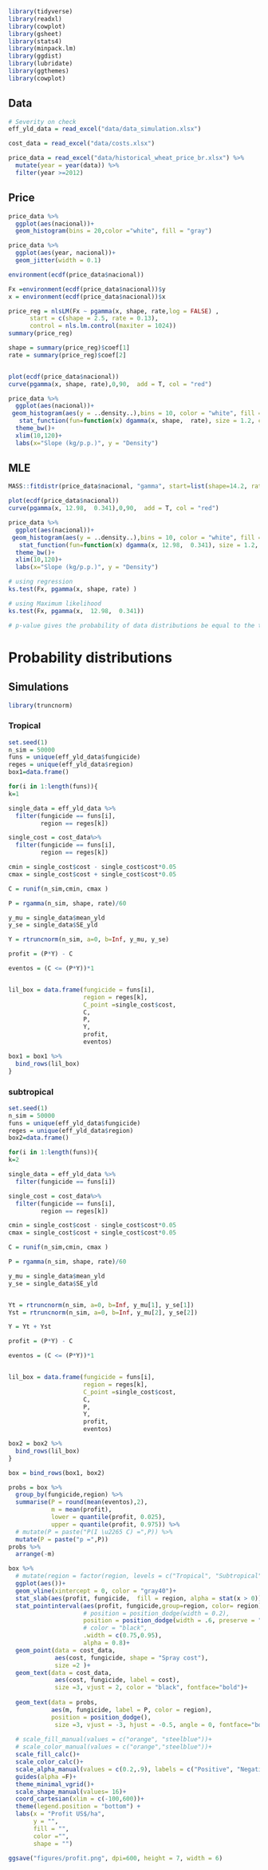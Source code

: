 


```r
library(tidyverse)
library(readxl)
library(cowplot)
library(gsheet)
library(stats4)
library(minpack.lm)
library(ggdist)
library(lubridate)
library(ggthemes)
library(cowplot)
```

## Data

```r
# Severity on check
eff_yld_data = read_excel("data/data_simulation.xlsx")

cost_data = read_excel("data/costs.xlsx")

price_data = read_excel("data/historical_wheat_price_br.xlsx") %>% 
  mutate(year = year(data)) %>%
  filter(year >=2012)
```

## Price

```r
price_data %>%
  ggplot(aes(nacional))+
  geom_histogram(bins = 20,color ="white", fill = "gray")
```

```r
price_data %>%
  ggplot(aes(year, nacional))+
  geom_jitter(width = 0.1)
```

```r
environment(ecdf(price_data$nacional))

Fx =environment(ecdf(price_data$nacional))$y
x = environment(ecdf(price_data$nacional))$x

price_reg = nlsLM(Fx ~ pgamma(x, shape, rate,log = FALSE) ,
      start = c(shape = 2.5, rate = 0.13),
      control = nls.lm.control(maxiter = 1024))
summary(price_reg)

shape = summary(price_reg)$coef[1]
rate = summary(price_reg)$coef[2]


plot(ecdf(price_data$nacional))
curve(pgamma(x, shape, rate),0,90,  add = T, col = "red")
```


```r
price_data %>%
  ggplot(aes(nacional))+
 geom_histogram(aes(y = ..density..),bins = 10, color = "white", fill = "#159EE6")+
   stat_function(fun=function(x) dgamma(x, shape,  rate), size = 1.2, color = "black")+
  theme_bw()+
  xlim(10,120)+
  labs(x="Slope (kg/p.p.)", y = "Density")
```


## MLE

```r
MASS::fitdistr(price_data$nacional, "gamma", start=list(shape=14.2, rate=0.35))
```


```r
plot(ecdf(price_data$nacional))
curve(pgamma(x, 12.98,  0.341),0,90,  add = T, col = "red")
```


```r
price_data %>%
  ggplot(aes(nacional))+
 geom_histogram(aes(y = ..density..),bins = 10, color = "white", fill = "#159EE6")+
   stat_function(fun=function(x) dgamma(x, 12.98,  0.341), size = 1.2, color = "black")+
  theme_bw()+
  xlim(10,120)+
  labs(x="Slope (kg/p.p.)", y = "Density")
```


```r
# using regression
ks.test(Fx, pgamma(x, shape, rate) )

# using Maximum likelihood
ks.test(Fx, pgamma(x,  12.98,  0.341))

# p-value gives the probability of data distributions be equal to the theoretical distribution obtained 

```



# Probability distributions

## Simulations

```r
library(truncnorm)
```

### Tropical

```r
set.seed(1)
n_sim = 50000
funs = unique(eff_yld_data$fungicide)
reges = unique(eff_yld_data$region)
box1=data.frame()

for(i in 1:length(funs)){
k=1

single_data = eff_yld_data %>% 
  filter(fungicide == funs[i],
         region == reges[k])

single_cost = cost_data%>% 
  filter(fungicide == funs[i],
         region == reges[k])

cmin = single_cost$cost - single_cost$cost*0.05
cmax = single_cost$cost + single_cost$cost*0.05

C = runif(n_sim,cmin, cmax )

P = rgamma(n_sim, shape, rate)/60

y_mu = single_data$mean_yld
y_se = single_data$SE_yld

Y = rtruncnorm(n_sim, a=0, b=Inf, y_mu, y_se)

profit = (P*Y) - C 

eventos = (C <= (P*Y))*1


lil_box = data.frame(fungicide = funs[i],
                     region = reges[k],
                     C_point =single_cost$cost,
                     C,
                     P,
                     Y,
                     profit,
                     eventos)

box1 = box1 %>% 
  bind_rows(lil_box)
}

```


### subtropical

```r
set.seed(1)
n_sim = 50000
funs = unique(eff_yld_data$fungicide)
reges = unique(eff_yld_data$region)
box2=data.frame()

for(i in 1:length(funs)){
k=2

single_data = eff_yld_data %>% 
  filter(fungicide == funs[i])

single_cost = cost_data%>% 
  filter(fungicide == funs[i],
         region == reges[k])

cmin = single_cost$cost - single_cost$cost*0.05
cmax = single_cost$cost + single_cost$cost*0.05

C = runif(n_sim,cmin, cmax )

P = rgamma(n_sim, shape, rate)/60

y_mu = single_data$mean_yld
y_se = single_data$SE_yld


Yt = rtruncnorm(n_sim, a=0, b=Inf, y_mu[1], y_se[1])
Yst = rtruncnorm(n_sim, a=0, b=Inf, y_mu[2], y_se[2])

Y = Yt + Yst

profit = (P*Y) - C 

eventos = (C <= (P*Y))*1


lil_box = data.frame(fungicide = funs[i],
                     region = reges[k],
                     C_point =single_cost$cost,
                     C,
                     P,
                     Y,
                     profit,
                     eventos)

box2 = box2 %>% 
  bind_rows(lil_box)
}

box = bind_rows(box1, box2)

```


```r
probs = box %>% 
  group_by(fungicide,region) %>% 
  summarise(P = round(mean(eventos),2),
            m = mean(profit),
            lower = quantile(profit, 0.025),
            upper = quantile(profit, 0.975)) %>% 
  # mutate(P = paste("P(I \u2265 C) =",P)) %>% 
  mutate(P = paste("p =",P))
probs %>% 
  arrange(-m)
```



```r
box %>% 
  # mutate(region = factor(region, levels = c("Tropical", "Subtropical"))) %>% 
  ggplot(aes())+
  geom_vline(xintercept = 0, color = "gray40")+
  stat_slab(aes(profit, fungicide,  fill = region, alpha = stat(x > 0)))+
  stat_pointinterval(aes(profit, fungicide,group=region, color= region), 
                     # position = position_dodge(width = 0.2),
                     position = position_dodge(width = .6, preserve = "single"),
                     # color = "black",
                     .width = c(0.75,0.95),
                     alpha = 0.8)+
  geom_point(data = cost_data,
             aes(cost, fungicide, shape = "Spray cost"),
             size =2 )+
  geom_text(data = cost_data,
             aes(cost, fungicide, label = cost),
             size =3, vjust = 2, color = "black", fontface="bold")+
  
  geom_text(data = probs, 
            aes(m, fungicide, label = P, color = region),
            position = position_dodge(),
             size =3, vjust = -3, hjust = -0.5, angle = 0, fontface="bold.italic")+
  
  # scale_fill_manual(values = c("orange", "steelblue"))+
  # scale_color_manual(values = c("orange","steelblue"))+
  scale_fill_calc()+
  scale_color_calc()+
  scale_alpha_manual(values = c(0.2,.9), labels = c("Positive", "Negative"))+
  guides(alpha =F)+
  theme_minimal_vgrid()+
  scale_shape_manual(values= 16)+
  coord_cartesian(xlim = c(-100,600))+
  theme(legend.position = "bottom") +
  labs(x = "Profit US$/ha",
       y = "",
       fill = "",
       color ="",
       shape = "")
  
ggsave("figures/profit.png", dpi=600, height = 7, width = 6)
```





















